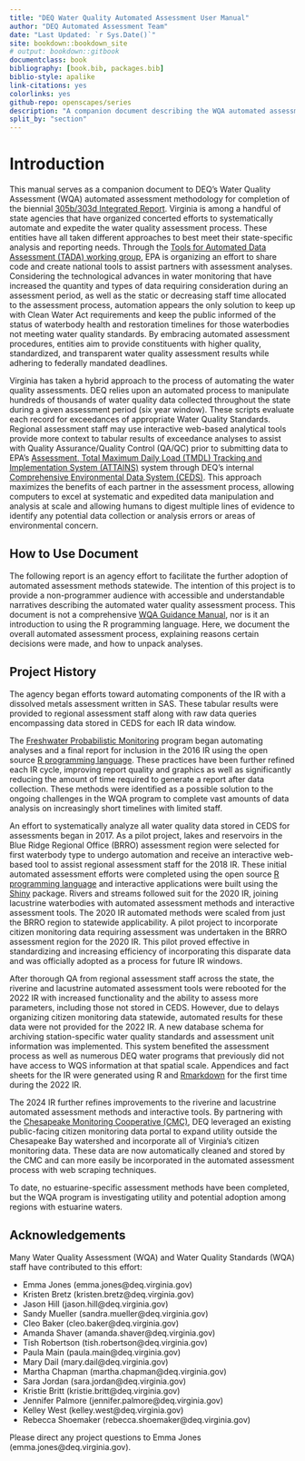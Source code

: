 ```yaml
--- 
title: "DEQ Water Quality Automated Assessment User Manual"
author: "DEQ Automated Assessment Team"
date: "Last Updated: `r Sys.Date()`"
site: bookdown::bookdown_site
# output: bookdown::gitbook
documentclass: book
bibliography: [book.bib, packages.bib]
biblio-style: apalike
link-citations: yes
colorlinks: yes
github-repo: openscapes/series
description: "A companion document describing the WQA automated assessment methodology."
split_by: "section"
---
```


# Introduction {#Introduction}

This manual serves as a companion document to DEQ's Water Quality Assessment (WQA) automated assessment methodology for completion of the biennial [305b/303d Integrated Report](https://www.deq.virginia.gov/water/water-quality/assessments/integrated-report). Virginia is among a handful of state agencies that have organized concerted efforts to systematically automate and expedite the water quality assessment process. These entities have all taken different approaches to best meet their state-specific analysis and reporting needs. Through the [Tools for Automated Data Assessment (TADA) working group](https://github.com/USEPA/TADA), EPA is organizing an effort to share code and create national tools to assist partners with assessment analyses. Considering the technological advances in water monitoring that have increased the quantity and types of data requiring consideration during an assessment period, as well as the static or decreasing staff time allocated to the assessment process, automation appears the only solution to keep up with Clean Water Act requirements and keep the public informed of the status of waterbody health and restoration timelines for those waterbodies not meeting water quality standards. By embracing automated assessment procedures, entities aim to provide constituents with higher quality, standardized, and transparent water quality assessment results while adhering to federally mandated deadlines. 

Virginia has taken a hybrid approach to the process of automating the water quality assessments. DEQ relies upon an automated process to manipulate hundreds of thousands of water quality data collected throughout the state during a given assessment period (six year window). These scripts evaluate each record for exceedances of appropriate Water Quality Standards. Regional assessment staff may use interactive web-based analytical tools provide more context to tabular results of exceedance analyses to assist with Quality Assurance/Quality Control (QA/QC) prior to submitting data to EPA's [Assessment, Total Maximum Daily Load (TMDL) Tracking and Implementation System (ATTAINS)](https://www.epa.gov/waterdata/attains) system through DEQ's internal [Comprehensive Environmental Data System (CEDS)](https://ceds.deq.virginia.gov/ui#). This approach maximizes the benefits of each partner in the assessment process, allowing computers to excel at systematic and expedited data manipulation and analysis at scale and allowing humans to digest multiple lines of evidence to identify any potential data collection or analysis errors or areas of environmental concern. 

## How to Use Document {#HowToUseDocument}

The following report is an agency effort to facilitate the further adoption of automated assessment methods statewide. The intention of this project is to provide a non-programmer audience with accessible and understandable narratives describing the automated water quality assessment process. This document is not a comprehensive [WQA Guidance Manual](https://www.deq.virginia.gov/water/water-quality/assessments/wqa-guidance-manual), nor is it an introduction to using the R programming language. Here, we document the overall automated assessment process, explaining reasons certain decisions were made, and how to unpack analyses.

## Project History{#ProjectHistory}

The agency began efforts toward automating components of the IR with a dissolved metals assessment written in SAS. These tabular results were provided to regional assessment staff along with raw data queries encompassing data stored in CEDS for each IR data window. 

The [Freshwater Probabilistic Monitoring](https://www.deq.virginia.gov/water/water-quality/monitoring/probabilistic-monitoring) program began automating analyses and a final report for inclusion in the 2016 IR using the open source [R programming language](https://cran.r-project.org/). These practices have been further refined each IR cycle, improving report quality and graphics as well as significantly reducing the amount of time required to generate a report after data collection. These methods were identified as a possible solution to the ongoing challenges in the WQA program to complete vast amounts of data analysis on increasingly short timelines with limited staff.

An effort to systematically analyze all water quality data stored in CEDS for assessments began in 2017. As a pilot project, lakes and reservoirs in the Blue Ridge Regional Office (BRRO) assessment region were selected for first waterbody type to undergo automation and receive an interactive web-based tool to assist regional assessment staff for the 2018 IR. These initial automated assessment efforts were completed using the open source [R programming language](https://cran.r-project.org/) and interactive applications were built using the [Shiny](https://shiny.rstudio.com/) package. Rivers and streams followed suit for the 2020 IR, joining lacustrine waterbodies with automated assessment methods and interactive assessment tools. The 2020 IR automated methods were scaled from just the BRRO region to statewide applicability. A pilot project to incorporate citizen monitoring data requiring assessment was undertaken in the BRRO assessment region for the 2020 IR. This pilot proved effective in standardizing and increasing efficiency of incorporating this disparate data and was officially adopted as a process for future IR windows. 

After thorough QA from regional assessment staff across the state, the riverine and lacustrine automated assessment tools were rebooted for the 2022 IR with increased functionality and the ability to assess more parameters, including those not stored in CEDS. However, due to delays organizing citizen monitoring data statewide, automated results for these data were not provided for the 2022 IR. A new database schema for archiving station-specific water quality standards and assessment unit information was implemented. This system benefited the assessment process as well as numerous DEQ water programs that previously did not have access to WQS information at that spatial scale. Appendices and fact sheets for the IR were generated using R and [Rmarkdown](https://rmarkdown.rstudio.com/) for the first time during the 2022 IR. 

The 2024 IR further refines improvements to the riverine and lacustrine automated assessment methods and interactive tools. By partnering with the [Chesapeake Monitoring Cooperative (CMC)](https://www.allianceforthebay.org/project/chesapeake-monitoring-cooperative/), DEQ leveraged an existing public-facing citizen monitoring data portal to expand utility outside the Chesapeake Bay watershed and incorporate all of Virginia's citizen monitoring data. These data are now automatically cleaned and stored by the CMC and can more easily be incorporated in the automated assessment process with web scraping techniques.

To date, no estuarine-specific assessment methods have been completed, but the WQA program is investigating utility and potential adoption among regions with estuarine waters.



## Acknowledgements {#Acknowledgements}

Many Water Quality Assessment (WQA) and Water Quality Standards (WQA) staff have contributed to this effort:

* Emma Jones (emma.jones@deq.virginia.gov)
* Kristen Bretz (kristen.bretz@deq.virginia.gov)
* Jason Hill (jason.hill@deq.virginia.gov)
* Sandy Mueller (sandra.mueller@deq.virginia.gov)
* Cleo Baker (cleo.baker@deq.virginia.gov)
* Amanda Shaver (amanda.shaver@deq.virginia.gov)
* Tish Robertson (tish.robertson@deq.virginia.gov)
* Paula Main (paula.main@deq.virginia.gov)
* Mary Dail (mary.dail@deq.virginia.gov)
* Martha Chapman (martha.chapman@deq.virginia.gov)
* Sara Jordan (sara.jordan@deq.virginia.gov)
* Kristie Britt (kristie.britt@deq.virginia.gov)
* Jennifer Palmore (jennifer.palmore@deq.virginia.gov)
* Kelley West (kelley.west@deq.virginia.gov)
* Rebecca Shoemaker (rebecca.shoemaker@deq.virginia.gov)



Please direct any project questions to Emma Jones (emma.jones@deq.virginia.gov). 